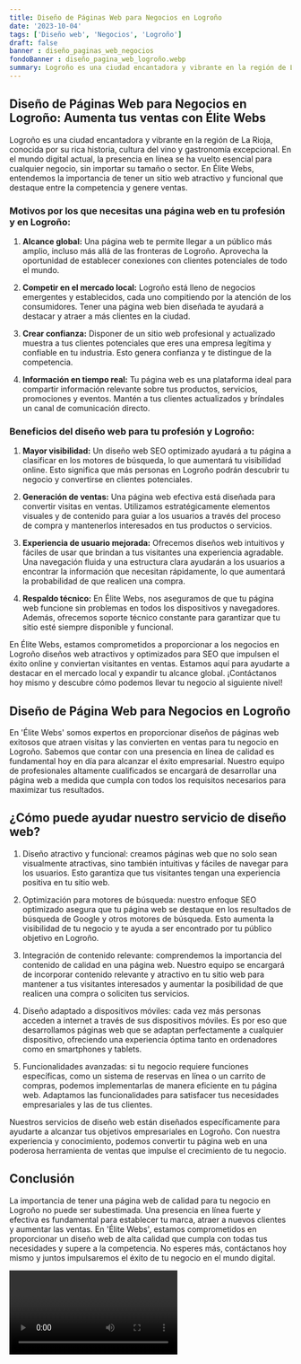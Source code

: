 ```yaml
---
title: Diseño de Páginas Web para Negocios en Logroño
date: '2023-10-04'
tags: ['Diseño web', 'Negocios', 'Logroño']
draft: false
banner : diseño_paginas_web_negocios
fondoBanner : diseño_pagina_web_logroño.webp
summary: Logroño es una ciudad encantadora y vibrante en la región de La Rioja, conocida por su rica historia, cultura del vino y gastronomía excepcional. En el mundo digital actual, la presencia en línea se ha vuelto esencial para cualquier negocio, sin importar su tamaño o sector. En Élite Webs, entendemos la importancia de tener un sitio web atractivo y funcional que destaque entre la competencia y genere ventas.
---
```


## Diseño de Páginas Web para Negocios en Logroño: Aumenta tus ventas con Élite Webs

Logroño es una ciudad encantadora y vibrante en la región de La Rioja, conocida por su rica historia, cultura del vino y gastronomía excepcional. En el mundo digital actual, la presencia en línea se ha vuelto esencial para cualquier negocio, sin importar su tamaño o sector. En Élite Webs, entendemos la importancia de tener un sitio web atractivo y funcional que destaque entre la competencia y genere ventas.

### Motivos por los que necesitas una página web en tu profesión y en Logroño:

1. **Alcance global:** Una página web te permite llegar a un público más amplio, incluso más allá de las fronteras de Logroño. Aprovecha la oportunidad de establecer conexiones con clientes potenciales de todo el mundo.

2. **Competir en el mercado local:** Logroño está lleno de negocios emergentes y establecidos, cada uno compitiendo por la atención de los consumidores. Tener una página web bien diseñada te ayudará a destacar y atraer a más clientes en la ciudad.

3. **Crear confianza:** Disponer de un sitio web profesional y actualizado muestra a tus clientes potenciales que eres una empresa legítima y confiable en tu industria. Esto genera confianza y te distingue de la competencia.

4. **Información en tiempo real:** Tu página web es una plataforma ideal para compartir información relevante sobre tus productos, servicios, promociones y eventos. Mantén a tus clientes actualizados y bríndales un canal de comunicación directo.

### Beneficios del diseño web para tu profesión y Logroño:

1. **Mayor visibilidad:** Un diseño web SEO optimizado ayudará a tu página a clasificar en los motores de búsqueda, lo que aumentará tu visibilidad online. Esto significa que más personas en Logroño podrán descubrir tu negocio y convertirse en clientes potenciales.

2. **Generación de ventas:** Una página web efectiva está diseñada para convertir visitas en ventas. Utilizamos estratégicamente elementos visuales y de contenido para guiar a los usuarios a través del proceso de compra y mantenerlos interesados en tus productos o servicios.

3. **Experiencia de usuario mejorada:** Ofrecemos diseños web intuitivos y fáciles de usar que brindan a tus visitantes una experiencia agradable. Una navegación fluida y una estructura clara ayudarán a los usuarios a encontrar la información que necesitan rápidamente, lo que aumentará la probabilidad de que realicen una compra.

4. **Respaldo técnico:** En Élite Webs, nos aseguramos de que tu página web funcione sin problemas en todos los dispositivos y navegadores. Además, ofrecemos soporte técnico constante para garantizar que tu sitio esté siempre disponible y funcional.

En Élite Webs, estamos comprometidos a proporcionar a los negocios en Logroño diseños web atractivos y optimizados para SEO que impulsen el éxito online y conviertan visitantes en ventas. Estamos aquí para ayudarte a destacar en el mercado local y expandir tu alcance global. ¡Contáctanos hoy mismo y descubre cómo podemos llevar tu negocio al siguiente nivel!

<GifSeo />

<Cta />

## Diseño de Página Web para Negocios en Logroño

En 'Élite Webs' somos expertos en proporcionar diseños de páginas web exitosos que atraen visitas y las convierten en ventas para tu negocio en Logroño. Sabemos que contar con una presencia en línea de calidad es fundamental hoy en día para alcanzar el éxito empresarial. Nuestro equipo de profesionales altamente cualificados se encargará de desarrollar una página web a medida que cumpla con todos los requisitos necesarios para maximizar tus resultados.

## ¿Cómo puede ayudar nuestro servicio de diseño web?

1. Diseño atractivo y funcional: creamos páginas web que no solo sean visualmente atractivas, sino también intuitivas y fáciles de navegar para los usuarios. Esto garantiza que tus visitantes tengan una experiencia positiva en tu sitio web.

2. Optimización para motores de búsqueda: nuestro enfoque SEO optimizado asegura que tu página web se destaque en los resultados de búsqueda de Google y otros motores de búsqueda. Esto aumenta la visibilidad de tu negocio y te ayuda a ser encontrado por tu público objetivo en Logroño.

3. Integración de contenido relevante: comprendemos la importancia del contenido de calidad en una página web. Nuestro equipo se encargará de incorporar contenido relevante y atractivo en tu sitio web para mantener a tus visitantes interesados y aumentar la posibilidad de que realicen una compra o soliciten tus servicios.

4. Diseño adaptado a dispositivos móviles: cada vez más personas acceden a internet a través de sus dispositivos móviles. Es por eso que desarrollamos páginas web que se adaptan perfectamente a cualquier dispositivo, ofreciendo una experiencia óptima tanto en ordenadores como en smartphones y tablets.

5. Funcionalidades avanzadas: si tu negocio requiere funciones específicas, como un sistema de reservas en línea o un carrito de compras, podemos implementarlas de manera eficiente en tu página web. Adaptamos las funcionalidades para satisfacer tus necesidades empresariales y las de tus clientes.

Nuestros servicios de diseño web están diseñados específicamente para ayudarte a alcanzar tus objetivos empresariales en Logroño. Con nuestra experiencia y conocimiento, podemos convertir tu página web en una poderosa herramienta de ventas que impulse el crecimiento de tu negocio.

## Conclusión

La importancia de tener una página web de calidad para tu negocio en Logroño no puede ser subestimada. Una presencia en línea fuerte y efectiva es fundamental para establecer tu marca, atraer a nuevos clientes y aumentar las ventas. En 'Élite Webs', estamos comprometidos en proporcionar un diseño web de alta calidad que cumpla con todas tus necesidades y supere a la competencia. No esperes más, contáctanos hoy mismo y juntos impulsaremos el éxito de tu negocio en el mundo digital.

<Video />

<CtaBot job='Negocios' city='Logroño'/>

<Gmaps query='Logroño+españa+maps' />